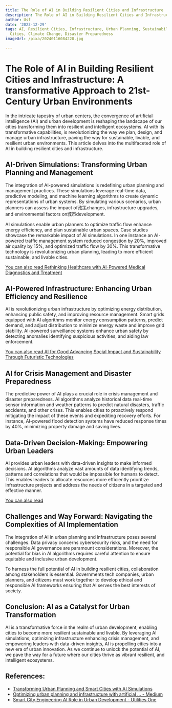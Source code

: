 ```yaml
---
title: The Role of AI in Building Resilient Cities and Infrastructure
description: The Role of AI in Building Resilient Cities and Infrastructure
author: Usf
date: '2023-12-29'
tags: AI, Resilient Cities, Infrastructure, Urban Planning, Sustainability, Smart
  Cities, Climate Change, Disaster Preparedness
imageUrl: /pixa/20240116084228.jpg

---
```

# The  Role of AI in Building Resilient Cities  and Infrastructure: A transformative Approach to 21st-Century Urban Environments

In the intricate tapestry of urban centers, the convergence of artificial intelligence  (AI) and urban development is reshaping  the landscape of our  cities transforming  them into resilient and intelligent  ecosystems. AI with its transformative  capabilities, is revolutionizing the way we plan, design, and manage urban infrastructure, paving the way for sustainable, livable, and resilient urban environments. This  article delves into the  multifaceted role of AI in building  resilient cities and infrastructure.

## AI-Driven Simulations: Transforming Urban Planning and Management

The integration of  AI-powered simulations is redefining urban planning and management  practices. These simulations leverage real-time data, predictive modeling, and machine learning algorithms to create dynamic representations of urban systems. By simulating various scenarios, urban planners can assess the  impact of政策changes, infrastructure upgrades, and environmental factors on城市development.

AI simulations enable urban planners to optimize traffic flow enhance energy efficiency, and plan sustainable urban spaces. Case studies showcase the  remarkable impact of  AI  simulations. In one instance an AI-powered traffic management system  reduced congestion  by 20%, improved air quality by 15%, and optimized traffic flow by 30%.  This transformative technology is  revolutionizing urban planning, leading to more efficient sustainable, and livable  cities.

[You can also read Rethinking Healthcare with AI-Powered Medical  Diagnostics and Treatment](Rethinking%20Healthcare%20with%20AI-Powered%20Medical%20Diagnostics%20and%20Treatment)


## AI-Powered Infrastructure: Enhancing Urban  Efficiency and Resilience

AI is revolutionizing urban infrastructure  by optimizing energy distribution, enhancing public safety, and improving resource management.  Smart grids  equipped  with AI algorithms monitor energy consumption patterns, predict demand, and adjust distribution to minimize energy waste and improve grid stability. AI-powered surveillance systems enhance urban safety by detecting anomalies identifying suspicious activities, and aiding law enforcement.

[You can also read AI for Good Advancing  Social Impact and Sustainability Through  Futuristic Technologies](AI%20for%20Good%20Advancing%20Social%20Impact%20and%20Sustainability%20Through%20Futuristic%20Technologies)


## AI for Crisis Management and Disaster Preparedness

The predictive power of AI plays a crucial role  in crisis management and disaster  preparedness. AI algorithms analyze historical  data real-time sensor  information and weather patterns to predict natural disasters, traffic  accidents, and other crises. This enables cities to proactively respond mitigating the impact of these  events and expediting recovery efforts. For instance, AI-powered flood  detection systems have reduced response times by  40%, minimizing property damage and saving  lives.

## Data-Driven Decision-Making: Empowering Urban Leaders

AI provides urban  leaders with data-driven insights to make informed decisions. AI algorithms analyze vast amounts of data identifying trends, patterns and correlations that would be impossible for humans to detect. This enables leaders to allocate resources more efficiently prioritize infrastructure projects and  address the needs of citizens in  a targeted and effective manner.

[You can also  read ]()


## Challenges and Way Forward: Navigating the  Complexities  of AI Implementation

The integration of AI in urban planning and infrastructure  poses several  challenges. Data privacy concerns cybersecurity risks, and the need for responsible AI governance  are paramount  considerations. Moreover, the potential for bias in AI algorithms requires  careful attention to  ensure equitable and inclusive urban development.

To harness the full potential of AI in  building  resilient cities, collaboration among stakeholders is  essential. Governments tech companies, urban planners, and citizens must work together to develop ethical and responsible AI frameworks ensuring that AI serves the best interests  of society.

## Conclusion: AI as a Catalyst for  Urban Transformation

AI is a transformative force  in the realm of urban development, enabling cities  to become more resilient sustainable  and livable. By leveraging AI simulations, optimizing infrastructure enhancing crisis management, and empowering leaders with data-driven insights, AI is propelling cities into a new era of urban innovation. As we continue to unlock the potential of AI, we pave the way for a future where our cities thrive as vibrant resilient, and intelligent  ecosystems.

## References:
- [Transforming Urban Planning and Smart Cities with AI Simulations](https://medium.datadriveninvestor.com/how-can-ai-powered-simulations-transform-urban-planning-and-smart-city-design-660623598a82)
- [Optimizing urban planning and infrastructure with artificial ... - Medium](https://medium.com/@ajaykumarak23/optimizing-urban-planning-and-infrastructure-with-artificial-intelligence-in-smart-cities-1b8c757750d0)
- [Smart City Engineering AI Role in Urban Development - Utilities One](https://utilitiesone.com/smart-city-engineering-ai-role-in-urban-development)
